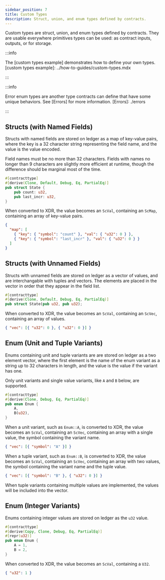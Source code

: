 ```yaml
---
sidebar_position: 7
title: Custom Types
description: Struct, union, and enum types defined by contracts.
---
```


Custom types are struct, union, and enum types defined by contracts. They are
usable everywhere primitives types can be used: as contract inputs, outputs, or
for storage.

:::info

The [custom types example] demonstrates how to define your own types.
[custom types example]: ../how-to-guides/custom-types.mdx

:::

:::info

Error enum types are another type contracts can define that have some unique
behaviors. See [Errors] for more information.
[Errors]: ./errors

:::

## Structs (with Named Fields)

Structs with named fields are stored on ledger as a map of key-value pairs,
where the key is a 32 character string representing the field name, and the
value is the value encoded.

Field names must be no more than 32 characters. Fields with names no longer than
9 characters are slightly more efficient at runtime, though the difference
should be marginal most of the time.

```rust
#[contracttype]
#[derive(Clone, Default, Debug, Eq, PartialEq)]
pub struct State {
    pub count: u32,
    pub last_incr: u32,
}
```

When converted to XDR, the value becomes an `ScVal`, containing an `ScMap`,
containing an array of key-value pairs.

```json
{
  "map": [
    { "key": { "symbol": "count" }, "val": { "u32": 0 } },
    { "key": { "symbol": "last_incr" }, "val": { "u32": 0 } }
  ]
}
```

## Structs (with Unnamed Fields)

Structs with unnamed fields are stored on ledger as a vector of values, and are
interchangable with tuples and vectors. The elements are placed in the vector in
order that they appear in the field list.

```rust
#[contracttype]
#[derive(Clone, Default, Debug, Eq, PartialEq)]
pub struct State(pub u32, pub u32);
```

When converted to XDR, the value becomes an `ScVal`, containing an `ScVec`,
containing an array of values.

```json
{ "vec": [{ "u32": 0 }, { "u32": 0 }] }
```

## Enum (Unit and Tuple Variants)

Enums containing unit and tuple variants are are stored on ledger as a two
element vector, where the first element is the name of the enum variant as a
string up to 32 characters in length, and the value is the value if the variant
has one.

Only unit variants and single value variants, like `A` and `B` below, are
supported.

```rust
#[contracttype]
#[derive(Clone, Debug, Eq, PartialEq)]
pub enum Enum {
    A,
    B(u32),
}
```

When a unit variant, such as `Enum::A`, is converted to XDR, the value becomes
an `ScVal`, containing an `ScVec`, containing an array with a single value,
the symbol containing the variant name.

```json
{ "vec": [{ "symbol": "A" }] }
```

When a tuple variant, such as `Enum::B`, is converted to XDR, the value becomes
an `ScVal`, containing an `ScVec`, containing an array with two values, the
symbol containing the variant name and the tuple value.

```json
{ "vec": [{ "symbol": "B" }, { "u32": 0 }] }
```

When tuple variants containing multiple values are implemented, the values will
be included into the vector.

## Enum (Integer Variants)

Enums containing integer values are stored on ledger as the `u32` value.

```rust
#[contracttype]
#[derive(Copy, Clone, Debug, Eq, PartialEq)]
#[repr(u32)]
pub enum Enum {
    A = 1,
    B = 2,
}
```

When converted to XDR, the value becomes an `ScVal`, containing a `U32`.

```json
{ "u32": 1 }
```
